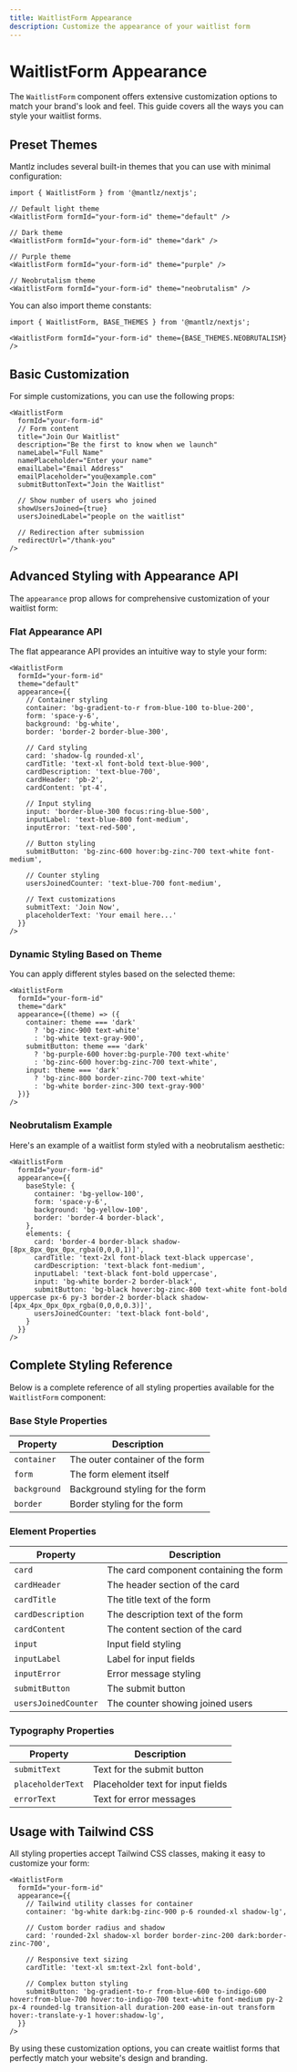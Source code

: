 ```yaml
---
title: WaitlistForm Appearance
description: Customize the appearance of your waitlist form
---
```


# WaitlistForm Appearance

The `WaitlistForm` component offers extensive customization options to match your brand's look and feel. This guide covers all the ways you can style your waitlist forms.

## Preset Themes

Mantlz includes several built-in themes that you can use with minimal configuration:

```tsx
import { WaitlistForm } from '@mantlz/nextjs';

// Default light theme
<WaitlistForm formId="your-form-id" theme="default" />

// Dark theme
<WaitlistForm formId="your-form-id" theme="dark" />

// Purple theme
<WaitlistForm formId="your-form-id" theme="purple" />

// Neobrutalism theme
<WaitlistForm formId="your-form-id" theme="neobrutalism" />
```

You can also import theme constants:

```tsx
import { WaitlistForm, BASE_THEMES } from '@mantlz/nextjs';

<WaitlistForm formId="your-form-id" theme={BASE_THEMES.NEOBRUTALISM} />
```

## Basic Customization

For simple customizations, you can use the following props:

```tsx
<WaitlistForm
  formId="your-form-id"
  // Form content
  title="Join Our Waitlist"
  description="Be the first to know when we launch"
  nameLabel="Full Name"
  namePlaceholder="Enter your name"
  emailLabel="Email Address"
  emailPlaceholder="you@example.com"
  submitButtonText="Join the Waitlist"
  
  // Show number of users who joined
  showUsersJoined={true}
  usersJoinedLabel="people on the waitlist"
  
  // Redirection after submission
  redirectUrl="/thank-you"
/>
```

## Advanced Styling with Appearance API

The `appearance` prop allows for comprehensive customization of your waitlist form:

### Flat Appearance API

The flat appearance API provides an intuitive way to style your form:

```tsx
<WaitlistForm
  formId="your-form-id"
  theme="default"
  appearance={{
    // Container styling
    container: 'bg-gradient-to-r from-blue-100 to-blue-200',
    form: 'space-y-6',
    background: 'bg-white',
    border: 'border-2 border-blue-300',
    
    // Card styling
    card: 'shadow-lg rounded-xl',
    cardTitle: 'text-xl font-bold text-blue-900',
    cardDescription: 'text-blue-700',
    cardHeader: 'pb-2',
    cardContent: 'pt-4',
    
    // Input styling
    input: 'border-blue-300 focus:ring-blue-500',
    inputLabel: 'text-blue-800 font-medium',
    inputError: 'text-red-500',
    
    // Button styling
    submitButton: 'bg-zinc-600 hover:bg-zinc-700 text-white font-medium',
    
    // Counter styling
    usersJoinedCounter: 'text-blue-700 font-medium',
    
    // Text customizations
    submitText: 'Join Now',
    placeholderText: 'Your email here...'
  }}
/>
```

### Dynamic Styling Based on Theme

You can apply different styles based on the selected theme:

```tsx
<WaitlistForm
  formId="your-form-id"
  theme="dark"
  appearance={(theme) => ({
    container: theme === 'dark' 
      ? 'bg-zinc-900 text-white' 
      : 'bg-white text-gray-900',
    submitButton: theme === 'dark'
      ? 'bg-purple-600 hover:bg-purple-700 text-white'
      : 'bg-zinc-600 hover:bg-zinc-700 text-white',
    input: theme === 'dark'
      ? 'bg-zinc-800 border-zinc-700 text-white'
      : 'bg-white border-zinc-300 text-gray-900'
  })}
/>
```

### Neobrutalism Example

Here's an example of a waitlist form styled with a neobrutalism aesthetic:

```tsx
<WaitlistForm
  formId="your-form-id"
  appearance={{
    baseStyle: {
      container: 'bg-yellow-100',
      form: 'space-y-6',
      background: 'bg-yellow-100',
      border: 'border-4 border-black',
    },
    elements: {
      card: 'border-4 border-black shadow-[8px_8px_0px_0px_rgba(0,0,0,1)]',
      cardTitle: 'text-2xl font-black text-black uppercase',
      cardDescription: 'text-black font-medium',
      inputLabel: 'text-black font-bold uppercase',
      input: 'bg-white border-2 border-black',
      submitButton: 'bg-black hover:bg-zinc-800 text-white font-bold uppercase px-6 py-3 border-2 border-black shadow-[4px_4px_0px_0px_rgba(0,0,0,0.3)]',
      usersJoinedCounter: 'text-black font-bold',
    }
  }}
/>
```

## Complete Styling Reference

Below is a complete reference of all styling properties available for the `WaitlistForm` component:

### Base Style Properties

| Property | Description |
|----------|-------------|
| `container` | The outer container of the form |
| `form` | The form element itself |
| `background` | Background styling for the form |
| `border` | Border styling for the form |

### Element Properties

| Property | Description |
|----------|-------------|
| `card` | The card component containing the form |
| `cardHeader` | The header section of the card |
| `cardTitle` | The title text of the form |
| `cardDescription` | The description text of the form |
| `cardContent` | The content section of the card |
| `input` | Input field styling |
| `inputLabel` | Label for input fields |
| `inputError` | Error message styling |
| `submitButton` | The submit button |
| `usersJoinedCounter` | The counter showing joined users |

### Typography Properties

| Property | Description |
|----------|-------------|
| `submitText` | Text for the submit button |
| `placeholderText` | Placeholder text for input fields |
| `errorText` | Text for error messages |

## Usage with Tailwind CSS

All styling properties accept Tailwind CSS classes, making it easy to customize your form:

```tsx
<WaitlistForm
  formId="your-form-id"
  appearance={{
    // Tailwind utility classes for container
    container: 'bg-white dark:bg-zinc-900 p-6 rounded-xl shadow-lg',
    
    // Custom border radius and shadow
    card: 'rounded-2xl shadow-xl border border-zinc-200 dark:border-zinc-700',
    
    // Responsive text sizing
    cardTitle: 'text-xl sm:text-2xl font-bold',
    
    // Complex button styling
    submitButton: 'bg-gradient-to-r from-blue-600 to-indigo-600 hover:from-blue-700 hover:to-indigo-700 text-white font-medium py-2 px-4 rounded-lg transition-all duration-200 ease-in-out transform hover:-translate-y-1 hover:shadow-lg',
  }}
/>
```

By using these customization options, you can create waitlist forms that perfectly match your website's design and branding.
